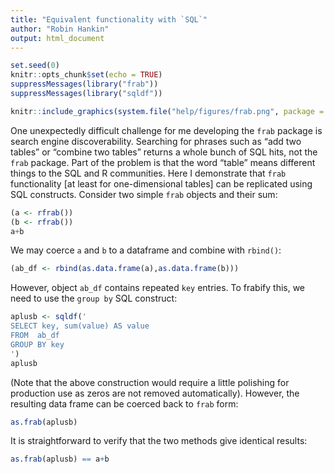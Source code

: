 ```yaml
---
title: "Equivalent functionality with `SQL`"
author: "Robin Hankin"
output: html_document
---
```


```r
set.seed(0)
knitr::opts_chunk$set(echo = TRUE)
suppressMessages(library("frab"))
suppressMessages(library("sqldf"))
```

```r
knitr::include_graphics(system.file("help/figures/frab.png", package = "frab"))
```


One unexpectedly difficult challenge for me developing the `frab`
package is search engine discoverability.  Searching for phrases such
as "add two tables" or "combine two tables" returns a whole bunch of
SQL hits, not the `frab` package.  Part of the problem is that the
word "table" means different things to the SQL and R communities.
Here I demonstrate that `frab` functionality [at least for
one-dimensional tables] can be replicated using SQL constructs.
Consider two simple `frab` objects and their sum:

```r
(a <- rfrab())
(b <- rfrab())
a+b
```

We may coerce `a` and `b` to a dataframe and combine with `rbind()`:

```r
(ab_df <- rbind(as.data.frame(a),as.data.frame(b)))
```

However, object `ab_df` contains repeated `key` entries.  To frabify
this, we need to use the `group by` SQL construct:

```r
aplusb <- sqldf('
SELECT key, sum(value) AS value
FROM  ab_df
GROUP BY key
')
aplusb
```

(Note that the above construction would require a little polishing for
production use as zeros are not removed automatically).  However, the
resulting data frame can be coerced back to `frab` form:

```r
as.frab(aplusb)
```

It is straightforward to verify that the two methods give identical
results:

```r
as.frab(aplusb) == a+b
```


